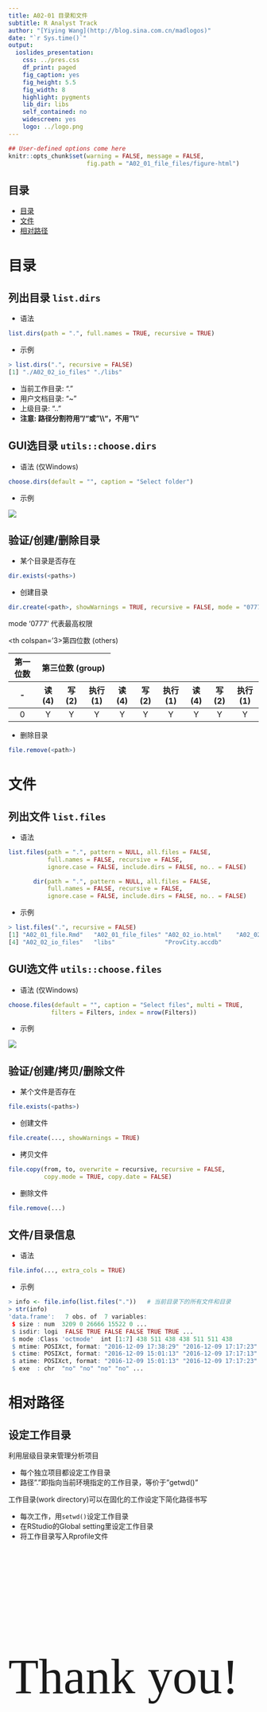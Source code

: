 ```yaml
---
title: A02-01 目录和文件
subtitle: R Analyst Track
author: "[Yiying Wang](http://blog.sina.com.cn/madlogos)"
date: "`r Sys.time()`"
output: 
  ioslides_presentation: 
    css: ../pres.css
    df_print: paged
    fig_caption: yes
    fig_height: 5.5
    fig_width: 8
    highlight: pygments
    lib_dir: libs
    self_contained: no
    widescreen: yes
    logo: ../logo.png
---
```


```r
## User-defined options come here
knitr::opts_chunk$set(warning = FALSE, message = FALSE, 
                      fig.path = "A02_01_file_files/figure-html")
```

## 目录

- [目录](#3)
- [文件](#6)
- [相对路径](#12)


# 目录

## 列出目录 `list.dirs`

- 语法

```r
list.dirs(path = ".", full.names = TRUE, recursive = TRUE)
```

- 示例

```r
> list.dirs(".", recursive = FALSE)
[1] "./A02_02_io_files" "./libs" 
```

- 当前工作目录: "."
- 用户文档目录: "~"
- 上级目录: ".."
- **注意: 路径分割符用"/"或"\\\\"，不用"\\"**

## GUI选目录 `utils::choose.dirs`

- 语法 (仅Windows)

```r
choose.dirs(default = "", caption = "Select folder")
```

- 示例

![](A02_01_file_files/figure-html/choose_dir.png)

## 验证/创建/删除目录 {.smaller}

- 某个目录是否存在

```r
dir.exists(<paths>)
```

- 创建目录

```r
dir.create(<path>, showWarnings = TRUE, recursive = FALSE, mode = "0777")
```

mode '0777' 代表最高权限

<table class="rmdtable">
<thead>
<tr><th>第一位数</th><th colspan='3>第二位数 (owner)</th><th colspan='3>第三位数 (group)</th><th colspan='3>第四位数 (others)</th>
<tr><th>-</th><th>读(4)</th><th>写(2)</th><th>执行(1)</th><th>读(4)</th><th>写(2)</th><th>执行(1)</th><th>读(4)</th><th>写(2)</th><th>执行(1)</th></tr>
</thead>
<tbody align='center'><tr><td>0</td><td>Y</td><td>Y</td><td>Y</td><td>Y</td><td>Y</td><td>Y</td><td>Y</td><td>Y</td><td>Y</td></tr></tbody>
</table>

- 删除目录

```r
file.remove(<path>)
```

# 文件

## 列出文件 `list.files`

- 语法

```r
list.files(path = ".", pattern = NULL, all.files = FALSE,
           full.names = FALSE, recursive = FALSE,
           ignore.case = FALSE, include.dirs = FALSE, no.. = FALSE)

       dir(path = ".", pattern = NULL, all.files = FALSE,
           full.names = FALSE, recursive = FALSE,
           ignore.case = FALSE, include.dirs = FALSE, no.. = FALSE)
```

- 示例

```r
> list.files(".", recursive = FALSE)
[1] "A02_01_file.Rmd"   "A02_01_file_files" "A02_02_io.html"    "A02_02_io.Rmd" 
[4] "A02_02_io_files"   "libs"              "ProvCity.accdb"
```

## GUI选文件 `utils::choose.files`

- 语法 (仅Windows)

```r
choose.files(default = "", caption = "Select files", multi = TRUE, 
            filters = Filters, index = nrow(Filters))
```

- 示例

![](A02_01_file_files/figure-html/choose_file.png)


## 验证/创建/拷贝/删除文件

- 某个文件是否存在

```r
file.exists(<paths>)
```

- 创建文件

```r
file.create(..., showWarnings = TRUE)
```

- 拷贝文件

```r
file.copy(from, to, overwrite = recursive, recursive = FALSE,
          copy.mode = TRUE, copy.date = FALSE)
```

- 删除文件

```r
file.remove(...)
```

## 文件/目录信息

- 语法

```r
file.info(..., extra_cols = TRUE)
```

- 示例

```r
> info <- file.info(list.files("."))   # 当前目录下的所有文件和目录
> str(info)
'data.frame':	7 obs. of  7 variables:
 $ size : num  3209 0 26666 15522 0 ...
 $ isdir: logi  FALSE TRUE FALSE FALSE TRUE TRUE ...
 $ mode :Class 'octmode'  int [1:7] 438 511 438 438 511 511 438
 $ mtime: POSIXct, format: "2016-12-09 17:38:29" "2016-12-09 17:17:23" ...
 $ ctime: POSIXct, format: "2016-12-09 15:01:13" "2016-12-09 17:17:13" ...
 $ atime: POSIXct, format: "2016-12-09 15:01:13" "2016-12-09 17:17:23" ...
 $ exe  : chr  "no" "no" "no" "no" ...
```
# 相对路径

## 设定工作目录

利用层级目录来管理分析项目

- 每个独立项目都设定工作目录
- 路径"."即指向当前环境指定的工作目录，等价于"getwd()"

工作目录(work directory)可以在固化的工作设定下简化路径书写

- 每次工作，用`setwd()`设定工作目录
- 在RStudio的Global setting里设定工作目录
- 将工作目录写入Rprofile文件

## {.grayblue}

<p style="font-size:100px;font-family:'Arial Black'"><br/>Thank you! </p>

